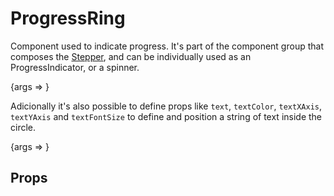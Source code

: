 
<Meta title="Atoms/ProgressRing" component={ProgressRing} />

# ProgressRing

Component used to indicate progress. It's part of the component group that composes the [Stepper](), and can be
individually used as an ProgressIndicator, or a spinner.

<Canvas>
    <Story name="ProgressRing" args={{ radius: 30, stroke: 4, strokeColor: "gray", progress: 50 }}>
        {args => <ProgressRing {...args} />}
    </Story>
</Canvas>

Adicionally it's also possible to define props like `text`, `textColor`, `textXAxis`, `textYAxis` and `textFontSize` to
define and position a string of text inside the circle.

<Canvas>
    <Story
        name="ProgressRing with text"
        args={{
            radius: 34,
            stroke: 4,
            strokeColor: "gray",
            progress: 75,
            text: "3 de 4",
            textColor: "gray",
            textXAxis: 17,
            textYAxis: 38,
            textFontSize: 12,
        }}
    >
        {args => <ProgressRing {...args} />}
    </Story>
</Canvas>

## Props

<ArgsTable of={ProgressRing} />
